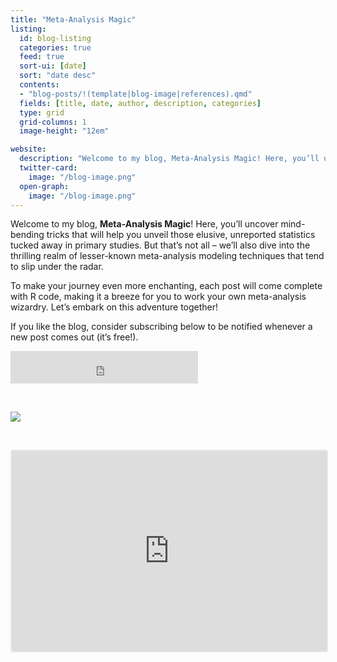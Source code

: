 ```yaml
---
title: "Meta-Analysis Magic"
listing: 
  id: blog-listing
  categories: true
  feed: true
  sort-ui: [date]
  sort: "date desc"
  contents:
  - "blog-posts/!(template|blog-image|references).qmd"
  fields: [title, date, author, description, categories]
  type: grid
  grid-columns: 1
  image-height: "12em"

website:
  description: "Welcome to my blog, Meta-Analysis Magic! Here, you’ll uncover mind-bending tricks that will help you unveil those elusive, unreported statistics tucked away in primary studies."
  twitter-card:
    image: "/blog-image.png"
  open-graph:
    image: "/blog-image.png"
---
```


Welcome to my blog, **Meta-Analysis Magic**! Here, you'll uncover mind-bending tricks that will help you unveil those elusive, unreported statistics tucked away in primary studies. But that's not all -- we'll also dive into the thrilling realm of lesser-known meta-analysis modeling techniques that tend to slip under the radar.

To make your journey even more enchanting, each post will come complete with R code, making it a breeze for you to work your own meta-analysis wizardry. Let's embark on this adventure together!

If you like the blog, consider subscribing below to be notified whenever a new post comes out (it's free!).

<iframe src="https://embeds.beehiiv.com/f3ffd81a-4723-4419-bb1d-afc8af3bac36?slim=true" data-test-id="beehiiv-embed" height="52" frameborder="0" scrolling="no" style="margin: 0; border-radius: 0px !important; background-color: transparent;">

</iframe>

<br>

```{=html}
<a href="https://www.buymeacoffee.com/matthewbjane"><img src="https://img.buymeacoffee.com/button-api/?text=Buy me a coffee&emoji=☕&slug=matthewbjane&button_colour=ed5c9b&font_colour=ffffff&font_family=Arial&outline_colour=ffffff&coffee_colour=ffffff" /></a>
```
<br>

::: {#blog-listing}
:::

<iframe src="https://embeds.beehiiv.com/f3ffd81a-4723-4419-bb1d-afc8af3bac36" data-test-id="beehiiv-embed" width="100%" height="320" frameborder="0" scrolling="no" style="border-radius: 4px; border: 2px solid #e5e7eb; margin: 0; background-color: transparent;">

</iframe>

```{=html}
<script data-name="BMC-Widget" data-cfasync="false" src="https://cdnjs.buymeacoffee.com/1.0.0/widget.prod.min.js" data-id="matthewbjane" data-description="Support me on Buy me a coffee!" data-message="" data-color="#ED5C9B" data-position="Right" data-x_margin="18" data-y_margin="18"></script>
```
